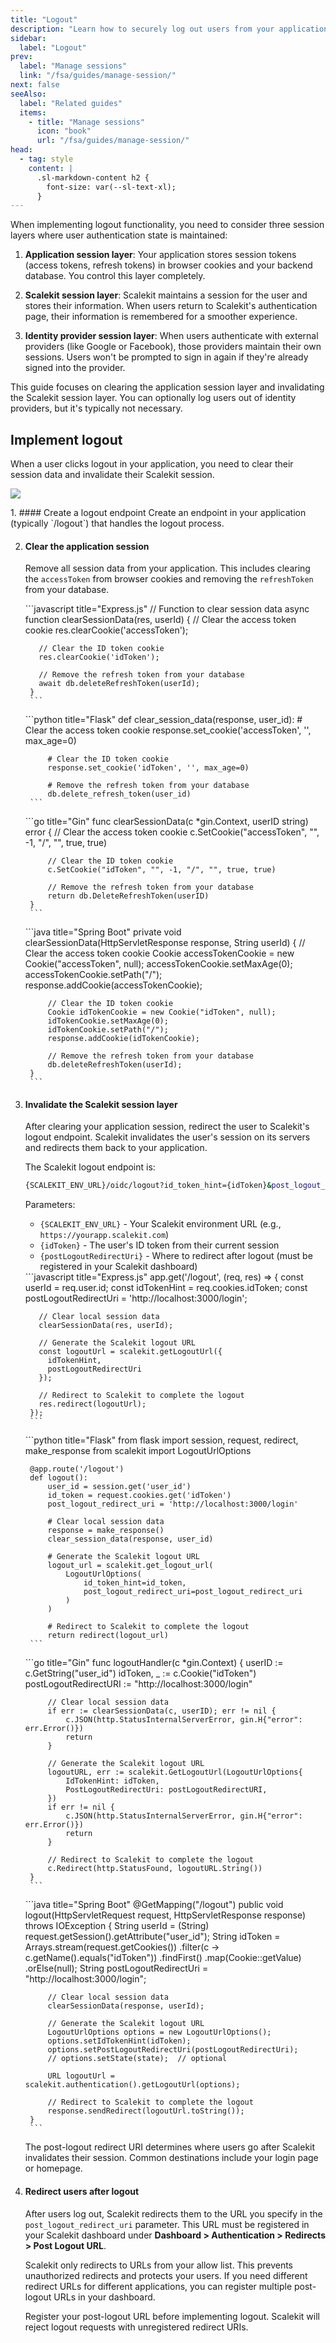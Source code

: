 ```yaml
---
title: "Logout"
description: "Learn how to securely log out users from your application and Scalekit sessions."
sidebar:
  label: "Logout"
prev:
  label: "Manage sessions"
  link: "/fsa/guides/manage-session/"
next: false
seeAlso:
  label: "Related guides"
  items:
    - title: "Manage sessions"
      icon: "book"
      url: "/fsa/guides/manage-session/"
head:
  - tag: style
    content: |
      .sl-markdown-content h2 {
        font-size: var(--sl-text-xl);
      }
---
```



When implementing logout functionality, you need to consider three session layers where user authentication state is maintained:

1. **Application session layer**: Your application stores session tokens (access tokens, refresh tokens) in browser cookies and your backend database. You control this layer completely.

2. **Scalekit session layer**: Scalekit maintains a session for the user and stores their information. When users return to Scalekit's authentication page, their information is remembered for a smoother experience.

3. **Identity provider session layer**: When users authenticate with external providers (like Google or Facebook), those providers maintain their own sessions. Users won't be prompted to sign in again if they're already signed into the provider.

This guide focuses on clearing the application session layer and invalidating the Scalekit session layer. You can optionally log users out of identity providers, but it's typically not necessary.


## Implement logout

When a user clicks logout in your application, you need to clear their session data and invalidate their Scalekit session.

![](@/assets/docs/fsa/logout/1.png)

<Steps>
1. #### Create a logout endpoint
   Create an endpoint in your application (typically `/logout`) that handles the logout process.

2. #### Clear the application session
   Remove all session data from your application. This includes clearing the `accessToken` from browser cookies and removing the `refreshToken` from your database.

    <Tabs syncKey="tech-stack">
      <TabItem label="Node.js">
        ```javascript title="Express.js"
        // Function to clear session data
        async function clearSessionData(res, userId) {
          // Clear the access token cookie
          res.clearCookie('accessToken');

          // Clear the ID token cookie
          res.clearCookie('idToken');

          // Remove the refresh token from your database
          await db.deleteRefreshToken(userId);
        }
        ```
      </TabItem>
      <TabItem label="Python">
        ```python title="Flask"
        def clear_session_data(response, user_id):
            # Clear the access token cookie
            response.set_cookie('accessToken', '', max_age=0)

            # Clear the ID token cookie
            response.set_cookie('idToken', '', max_age=0)

            # Remove the refresh token from your database
            db.delete_refresh_token(user_id)
        ```
      </TabItem>
      <TabItem label="Go">
        ```go title="Gin"
        func clearSessionData(c *gin.Context, userID string) error {
            // Clear the access token cookie
            c.SetCookie("accessToken", "", -1, "/", "", true, true)

            // Clear the ID token cookie
            c.SetCookie("idToken", "", -1, "/", "", true, true)

            // Remove the refresh token from your database
            return db.DeleteRefreshToken(userID)
        }
        ```
      </TabItem>
      <TabItem label="Java">
        ```java title="Spring Boot"
        private void clearSessionData(HttpServletResponse response, String userId) {
            // Clear the access token cookie
            Cookie accessTokenCookie = new Cookie("accessToken", null);
            accessTokenCookie.setMaxAge(0);
            accessTokenCookie.setPath("/");
            response.addCookie(accessTokenCookie);

            // Clear the ID token cookie
            Cookie idTokenCookie = new Cookie("idToken", null);
            idTokenCookie.setMaxAge(0);
            idTokenCookie.setPath("/");
            response.addCookie(idTokenCookie);

            // Remove the refresh token from your database
            db.deleteRefreshToken(userId);
        }
        ```
      </TabItem>
    </Tabs>

3. #### Invalidate the Scalekit session layer
   After clearing your application session, redirect the user to Scalekit's logout endpoint. Scalekit invalidates the user's session on its servers and redirects them back to your application.

   The Scalekit logout endpoint is:

   ```sh showLineNumbers=false "id_token_hint" "post_logout_redirect_uri"
   {SCALEKIT_ENV_URL}/oidc/logout?id_token_hint={idToken}&post_logout_redirect_uri={postLogoutRedirectUri}
   ```

   Parameters:
   - `{SCALEKIT_ENV_URL}` - Your Scalekit environment URL (e.g., `https://yourapp.scalekit.com`)
   - `{idToken}` - The user's ID token from their current session
   - `{postLogoutRedirectUri}` - Where to redirect after logout (must be registered in your Scalekit dashboard)

    <Tabs syncKey="tech-stack">
      <TabItem label="Node.js">
        ```javascript title="Express.js"
        app.get('/logout', (req, res) => {
          const userId = req.user.id;
          const idTokenHint = req.cookies.idToken;
          const postLogoutRedirectUri = 'http://localhost:3000/login';

          // Clear local session data
          clearSessionData(res, userId);

          // Generate the Scalekit logout URL
          const logoutUrl = scalekit.getLogoutUrl({
            idTokenHint,
            postLogoutRedirectUri
          });

          // Redirect to Scalekit to complete the logout
          res.redirect(logoutUrl);
        });
        ```
      </TabItem>
      <TabItem label="Python">
        ```python title="Flask"
        from flask import session, request, redirect, make_response
        from scalekit import LogoutUrlOptions

        @app.route('/logout')
        def logout():
            user_id = session.get('user_id')
            id_token = request.cookies.get('idToken')
            post_logout_redirect_uri = 'http://localhost:3000/login'

            # Clear local session data
            response = make_response()
            clear_session_data(response, user_id)

            # Generate the Scalekit logout URL
            logout_url = scalekit.get_logout_url(
                LogoutUrlOptions(
                    id_token_hint=id_token,
                    post_logout_redirect_uri=post_logout_redirect_uri
                )
            )

            # Redirect to Scalekit to complete the logout
            return redirect(logout_url)
        ```
      </TabItem>
      <TabItem label="Go">
        ```go title="Gin"
        func logoutHandler(c *gin.Context) {
            userID := c.GetString("user_id")
            idToken, _ := c.Cookie("idToken")
            postLogoutRedirectURI := "http://localhost:3000/login"

            // Clear local session data
            if err := clearSessionData(c, userID); err != nil {
                c.JSON(http.StatusInternalServerError, gin.H{"error": err.Error()})
                return
            }

            // Generate the Scalekit logout URL
            logoutURL, err := scalekit.GetLogoutUrl(LogoutUrlOptions{
                IdTokenHint: idToken,
                PostLogoutRedirectUri: postLogoutRedirectURI,
            })
            if err != nil {
                c.JSON(http.StatusInternalServerError, gin.H{"error": err.Error()})
                return
            }

            // Redirect to Scalekit to complete the logout
            c.Redirect(http.StatusFound, logoutURL.String())
        }
        ```
      </TabItem>
      <TabItem label="Java">
        ```java title="Spring Boot"
        @GetMapping("/logout")
        public void logout(HttpServletRequest request, HttpServletResponse response) throws IOException {
            String userId = (String) request.getSession().getAttribute("user_id");
            String idToken = Arrays.stream(request.getCookies())
                .filter(c -> c.getName().equals("idToken"))
                .findFirst()
                .map(Cookie::getValue)
                .orElse(null);
            String postLogoutRedirectUri = "http://localhost:3000/login";

            // Clear local session data
            clearSessionData(response, userId);

            // Generate the Scalekit logout URL
            LogoutUrlOptions options = new LogoutUrlOptions();
            options.setIdTokenHint(idToken);
            options.setPostLogoutRedirectUri(postLogoutRedirectUri);
            // options.setState(state);  // optional

            URL logoutUrl = scalekit.authentication().getLogoutUrl(options);

            // Redirect to Scalekit to complete the logout
            response.sendRedirect(logoutUrl.toString());
        }
        ```
      </TabItem>
    </Tabs>

    The post-logout redirect URI determines where users go after Scalekit invalidates their session. Common destinations include your login page or homepage.

4.  #### Redirect users after logout

    After users log out, Scalekit redirects them to the URL you specify in the `post_logout_redirect_uri` parameter. This URL must be registered in your Scalekit dashboard under **Dashboard > Authentication > Redirects > Post Logout URL**.

    Scalekit only redirects to URLs from your allow list. This prevents unauthorized redirects and protects your users. If you need different redirect URLs for different applications, you can register multiple post-logout URLs in your dashboard.

    <Aside type="tip">
    Register your post-logout URL before implementing logout. Scalekit will reject logout requests with unregistered redirect URIs.
    </Aside>

</Steps>
